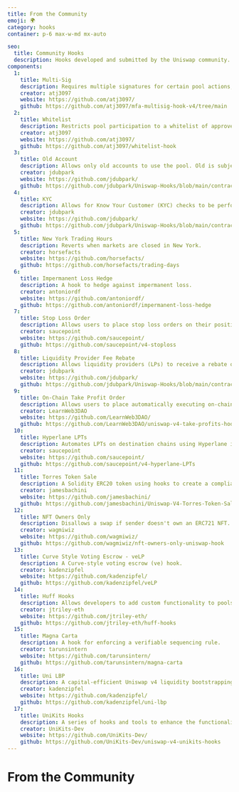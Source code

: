 ```yaml
---
title: From the Community
emoji: 🌍
category: hooks
container: p-6 max-w-md mx-auto

seo:
  title: Community Hooks
  description: Hooks developed and submitted by the Uniswap community.
components:
  1:
    title: Multi-Sig
    description: Requires multiple signatures for certain pool actions, such as adding or removing liquidity.
    creator: atj3097
    website: https://github.com/atj3097/
    github: https://github.com/atj3097/mfa-multisig-hook-v4/tree/main
  2:
    title: Whitelist
    description: Restricts pool participation to a whitelist of approved addresses.
    creator: atj3097
    website: https://github.com/atj3097/
    github: https://github.com/atj3097/whitelist-hook
  3:
    title: Old Account
    description: Allows only old accounts to use the pool. Old is subjective; it's the hook owner's job to define "old".
    creator: jdubpark
    website: https://github.com/jdubpark/
    github: https://github.com/jdubpark/Uniswap-Hooks/blob/main/contracts/OldAccountHook.sol
  4:
    title: KYC
    description: Allows for Know Your Customer (KYC) checks to be performed on users before they are allowed to trade on a pool.
    creator: jdubpark
    website: https://github.com/jdubpark/
    github: https://github.com/jdubpark/Uniswap-Hooks/blob/main/contracts/KYCHook.sol
  5:
    title: New York Trading Hours
    description: Reverts when markets are closed in New York.
    creator: horsefacts
    website: https://github.com/horsefacts/
    github: https://github.com/horsefacts/trading-days
  6:
    title: Impermanent Loss Hedge
    description: A hook to hedge against impermanent loss.
    creator: antoniordf
    website: https://github.com/antoniordf/
    github: https://github.com/antoniordf/impermanent-loss-hedge
  7:
    title: Stop Loss Order
    description: Allows users to place stop loss orders on their positions.
    creator: saucepoint
    website: https://github.com/saucepoint/
    github: https://github.com/saucepoint/v4-stoploss
  8:
    title: Liquidity Provider Fee Rebate
    description: Allows liquidity providers (LPs) to receive a rebate on the fees they pay when swapping tokens on a pool.
    creator: jdubpark
    website: https://github.com/jdubpark/
    github: https://github.com/jdubpark/Uniswap-Hooks/blob/main/contracts/LPFeeRebateHook.sol
  9:
    title: On-Chain Take Profit Order
    description: Allows users to place automatically executing on-chain "take-profit" orders.
    creator: LearnWeb3DAO
    website: https://github.com/LearnWeb3DAO/
    github: https://github.com/LearnWeb3DAO/uniswap-v4-take-profits-hook
  10:
    title: Hyperlane LPTs
    description: Automates LPTs on destination chains using Hyperlane in hooks.
    creator: saucepoint
    website: https://github.com/saucepoint/
    github: https://github.com/saucepoint/v4-hyperlane-LPTs
  11:
    title: Torres Token Sale
    description: A Solidity ERC20 token using hooks to create a compliant token sale system.
    creator: jamesbachini
    website: https://github.com/jamesbachini/
    github: https://github.com/jamesbachini/Uniswap-V4-Torres-Token-Sale
  12:
    title: NFT Owners Only
    description: Disallows a swap if sender doesn't own an ERC721 NFT.
    creator: wagmiwiz
    website: https://github.com/wagmiwiz/
    github: https://github.com/wagmiwiz/nft-owners-only-uniswap-hook
  13:
    title: Curve Style Voting Escrow - veLP
    description: A Curve-style voting escrow (ve) hook.
    creator: kadenzipfel
    website: https://github.com/kadenzipfel/
    github: https://github.com/kadenzipfel/veLP
  14:
    title: Huff Hooks
    description: Allows developers to add custom functionality to pools.
    creator: jtriley-eth
    website: https://github.com/jtriley-eth/
    github: https://github.com/jtriley-eth/huff-hooks
  15:
    title: Magna Carta
    description: A hook for enforcing a verifiable sequencing rule.
    creator: tarunsintern
    website: https://github.com/tarunsintern/
    github: https://github.com/tarunsintern/magna-carta
  16:
    title: Uni LBP
    description: A capital-efficient Uniswap v4 liquidity bootstrapping pool (LBP) hooks contract.
    creator: kadenzipfel
    website: https://github.com/kadenzipfel/
    github: https://github.com/kadenzipfel/uni-lbp
  17:
    title: UniKits Hooks
    description: A series of hooks and tools to enhance the functionality of Uniswap v4 Hooks.
    creator: UniKits-Dev
    website: https://github.com/UniKits-Dev/
    github: https://github.com/UniKits-Dev/uniswap-v4-unikits-hooks
---
```


# From the Community

<CollectionList
  componentsData={componentsData}
  componentContainer={componentContainer}
/>
